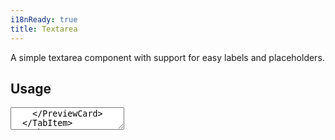 ```yaml
---
i18nReady: true
title: Textarea
---
```



A simple textarea component with support for easy labels and placeholders.

## Usage

<Tabs>
  <TabItem label="Preview">
    <PreviewCard>
      <Textarea label="Label" placeholder="Placeholder" />
    </PreviewCard>
  </TabItem>
  <TabItem label="Code">
    ```astro showLinenumbers title="TextareaExample.astro"
    ---
    import { Textarea } from '@studiocms/ui/components/Button';
    ---

    <Textarea label="Label" placeholder="Placeholder" />
    ```
  </TabItem>
</Tabs>

### Disabled

You can disable the textarea altogether by using the `disabled` prop.

<Tabs>
  <TabItem label="Preview">
    <PreviewCard>
      <Textarea label="Label" placeholder="Placeholder" disabled />
    </PreviewCard>
  </TabItem>
  <TabItem label="Code">
    ```astro "disabled" showLinenumbers title="DisabledTextareaExample.astro"
    ---
    import { Textarea } from '@studiocms/ui/components/Button';
    ---

    <Textarea label="Label" placeholder="Placeholder" disabled />
    ```
  </TabItem>
</Tabs>

### Form Support

Textarea have full form support. You can use the `isRequired` and `name` attributes as needed. 

The first one does what it says it does, while the latter sets the `name` attribute so you can access the textarea in, for example,
the `FormData` returned by a submission. Here's an example showing how to set both of them:

<Tabs>
  <TabItem label="Preview">
    <PreviewCard>
      <Textarea label="Label" placeholder="Placeholder" isRequired name="example-textarea" />
    </PreviewCard>
  </TabItem>
  <TabItem label="Code">
    ```astro "isRequired" "name=\"example-textarea\"" showLinenumbers title="FormTextareaExample.astro"
    ---
    import { Textarea } from '@studiocms/ui/components/Button';
    ---

    <Textarea label="Label" placeholder="Placeholder" isRequired name="example-textarea"/>
    ```
  </TabItem>
</Tabs>

:::note
If no name is set, a random one is generated for the component.
:::

{/* Disabled, isRequired, type, name, class */}
